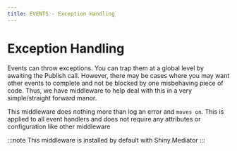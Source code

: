 ```yaml
---
title: EVENTS - Exception Handling
---
```


# Exception Handling

Events can throw exceptions.  You can trap them at a global level by awaiting the Publish call.  However, there may be cases
where you may want other events to complete and not be blocked by one misbehaving piece of code.  Thus, we have middleware to help
deal with this in a very simple/straight forward manor.  

This middleware does nothing more than log an error and `moves on`.  This is applied to all event handlers and does not require any attributes
or configuration like other middleware

:::note
This middleware is installed by default with Shiny.Mediator
:::